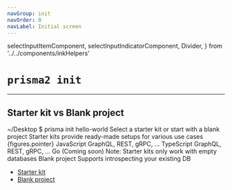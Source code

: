 ```yaml
---
navGroup: init
navOrder: 0
navLabel: Initial screen
---
```


  selectInputItemComponent,
  selectInputIndicatorComponent,
  Divider,
} from '../../components/inkHelpers'

# `prisma2 init`

---

## Starter kit vs Blank project

<Terminal>
  <Box marginBottom={1}><Color dim>~/Desktop $</Color> prisma init hello-world</Box>

<Box flexDirection="column" marginLeft={2}>
  <Text bold>Select a starter kit or start with a blank project</Text>
  <Color dim>Starter kits provide ready-made setups for various use cases</Color>
</Box>
   <BorderBox
    flexDirection="column"
    title={chalk.bold('Languages for starter kits')}
    marginTop={1} 
  >
    <Box>
      <Color cyan>
        <Box width={14} marginRight={2}>{figures.pointer} <Text bold>JavaScript</Text></Box>
        <Color dim>GraphQL, REST, gRPC, ...</Color>
      </Color>
    </Box>
    <Box>
      <Box width={14} marginLeft={2}>TypeScript</Box>
        <Color dim>GraphQL, REST, gRPC, ...</Color>
    </Box>
      <Box marginLeft={2}>
        <Color dim>Go (Coming soon)</Color>      
      </Box>
      <Box marginLeft={2} marginTop={1}>
        <Color dim>Note: Starter kits only work with empty databases</Color>      
      </Box>
  </BorderBox>
  <BorderBox
    flexDirection="column"
    title={chalk.bold('Get started from scratch')}
    marginBottom={1}
    marginTop={1} 
  >
    <Box>
      <Box width={15} marginLeft={2}>Blank project</Box>
      <Color dim>Supports introspecting your existing DB</Color>
    </Box>
  </BorderBox>
</Terminal>

- [Starter kit](./starter-kit/)
- [Blank project](./blank-project)
